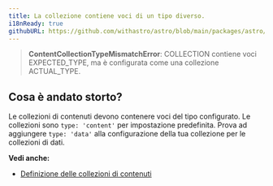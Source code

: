 ```yaml
---
title: La collezione contiene voci di un tipo diverso.
i18nReady: true
githubURL: https://github.com/withastro/astro/blob/main/packages/astro/src/core/errors/errors-data.ts
---
```


> **ContentCollectionTypeMismatchError**: COLLECTION contiene voci EXPECTED_TYPE, ma è configurata come una collezione ACTUAL_TYPE.

## Cosa è andato storto?
Le collezioni di contenuti devono contenere voci del tipo configurato. Le collezioni sono `type: 'content'` per impostazione predefinita. Prova ad aggiungere `type: 'data'` alla configurazione della tua collezione per le collezioni di dati.

**Vedi anche:**
- [Definizione delle collezioni di contenuti](/it/guides/content-collections/#defining-collections)
